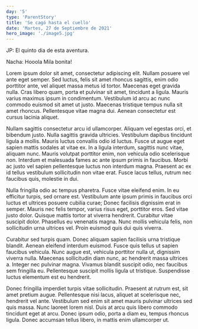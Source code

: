 ```yaml
---
day: '5'
type: 'ParentStory'
title: 'Se cagó hasta el cuello'
date: 'Martes, 27 de Septiembre de 2021'
hero_image: './image5.jpg'
---
```


JP:
El quinto dia de esta aventura.

Nacha:
Hooola Mila bonita!

Lorem ipsum dolor sit amet, consectetur adipiscing elit. Nullam posuere vel ante eget semper. Sed luctus, felis sit amet rhoncus sagittis, enim odio porttitor ante, vel aliquet massa metus id tortor. Maecenas eget gravida nulla. Cras libero quam, porta et pulvinar sit amet, tincidunt a ligula. Mauris varius maximus ipsum in condimentum. Vestibulum id arcu ac nunc commodo euismod sit amet ut justo. Maecenas tristique tempus nulla sit amet rhoncus. Pellentesque vitae magna dui. Aenean consectetur est cursus lacinia aliquet.

Nullam sagittis consectetur arcu id ullamcorper. Aliquam vel egestas orci, et bibendum justo. Nulla sagittis gravida ultricies. Vestibulum dapibus tincidunt ligula a mollis. Mauris luctus convallis odio id luctus. Fusce ut augue eget sapien mattis sodales at vitae ex. In a ligula interdum, sagittis nunc vitae, aliquam nunc. Mauris volutpat porttitor enim, non vehicula odio scelerisque non. Interdum et malesuada fames ac ante ipsum primis in faucibus. Morbi ac justo vel sapien pellentesque luctus non interdum magna. Praesent ac ex id tellus vestibulum sollicitudin non vitae erat. Fusce lacus tellus, rutrum nec faucibus quis, molestie in dui.

Nulla fringilla odio ac tempus pharetra. Fusce vitae eleifend enim. In eu efficitur turpis, sed ornare est. Vestibulum ante ipsum primis in faucibus orci luctus et ultrices posuere cubilia curae; Donec facilisis dignissim erat in semper. Mauris nec felis tempor, varius risus eget, porttitor eros. Sed vitae justo dolor. Quisque mattis tortor at viverra hendrerit. Curabitur vitae suscipit dolor. Phasellus eu venenatis magna. Nunc mollis vehicula felis, non sollicitudin urna ultrices vel. Proin euismod quis dui quis viverra.

Curabitur sed turpis quam. Donec aliquam sapien facilisis urna tristique blandit. Aenean eleifend interdum euismod. Fusce quis tellus ut sapien faucibus vehicula. Nunc augue est, vehicula porttitor nulla ut, dignissim viverra nulla. Maecenas sollicitudin diam nunc, ac hendrerit massa ultrices a. Integer nec pulvinar magna. Vivamus blandit suscipit odio, nec faucibus sem fringilla eu. Pellentesque suscipit mollis ligula ut tristique. Suspendisse luctus elementum est eu hendrerit.

Donec fringilla imperdiet turpis vitae sollicitudin. Praesent at rutrum est, sit amet pretium augue. Pellentesque nisi lacus, aliquet at scelerisque nec, hendrerit vel ante. Vestibulum sed enim sit amet mauris pulvinar ultrices sed quis massa. Nunc laoreet lorem nisl. Duis at arcu quis libero commodo tincidunt eget at arcu. Donec ipsum odio, porta a diam eu, tempus rhoncus ligula. Donec accumsan tellus libero, in mattis enim ullamcorper ut.
